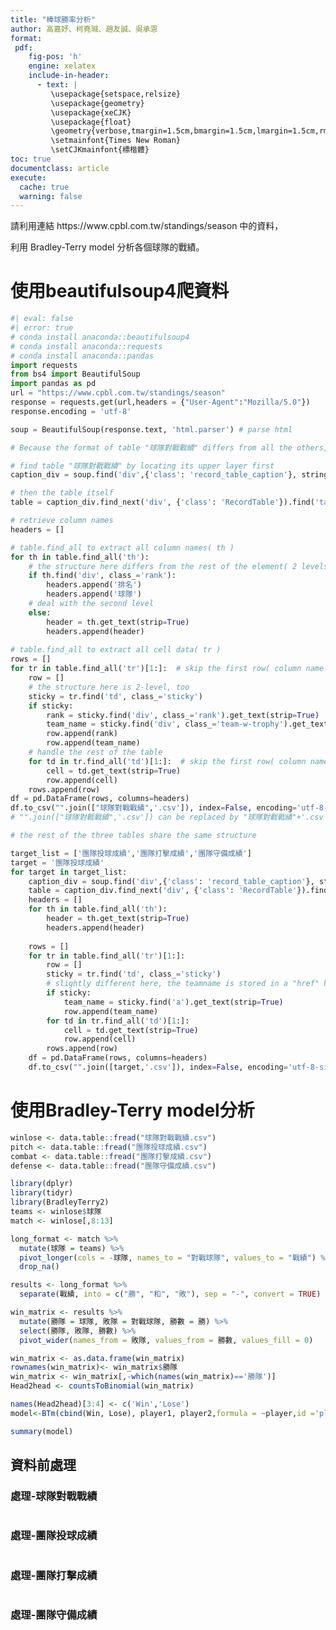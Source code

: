 ```yaml
---
title: "棒球勝率分析"
author: 高嘉妤、柯堯珹、趙友誠、吳承恩
format:
 pdf:
    fig-pos: 'h'
    engine: xelatex
    include-in-header:
      - text: |
         \usepackage{setspace,relsize}
         \usepackage{geometry}
         \usepackage{xeCJK}
         \usepackage{float}
         \geometry{verbose,tmargin=1.5cm,bmargin=1.5cm,lmargin=1.5cm,rmargin=1.5cm}
         \setmainfont{Times New Roman}
         \setCJKmainfont{標楷體}
toc: true
documentclass: article
execute: 
  cache: true
  warning: false
---
```

請利用連結 https://www.cpbl.com.tw/standings/season 中的資料，

利用 Bradley-Terry model 分析各個球隊的戰績。

# 使用beautifulsoup4爬資料

```python
#| eval: false
#| error: true
# conda install anaconda::beautifulsoup4
# conda install anaconda::requests
# conda install anaconda::pandas
import requests
from bs4 import BeautifulSoup
import pandas as pd
url = "https://www.cpbl.com.tw/standings/season"
response = requests.get(url,headers = {"User-Agent":"Mozilla/5.0"})
response.encoding = 'utf-8'

soup = BeautifulSoup(response.text, 'html.parser') # parse html

# Because the format of table "球隊對戰戰績" differs from all the others, we handle this seperately.

# find table "球隊對戰戰績" by locating its upper layer first
caption_div = soup.find('div',{'class': 'record_table_caption'}, string="球隊對戰戰績")

# then the table itself
table = caption_div.find_next('div', {'class': 'RecordTable'}).find('table')

# retrieve column names
headers = []

# table.find_all to extract all column names( th )
for th in table.find_all('th'):
    # the structure here differs from the rest of the element( 2 levels )
    if th.find('div', class_='rank'):
        headers.append('排名')
        headers.append('球隊')
    # deal with the second level
    else:
        header = th.get_text(strip=True)
        headers.append(header)
  
# table.find_all to extract all cell data( tr )
rows = []
for tr in table.find_all('tr')[1:]:  # skip the first row( column name )
    row = []
    # the structure here is 2-level, too
    sticky = tr.find('td', class_='sticky')
    if sticky:
        rank = sticky.find('div', class_='rank').get_text(strip=True)
        team_name = sticky.find('div', class_='team-w-trophy').get_text(strip=True)
        row.append(rank)
        row.append(team_name)
    # handle the rest of the table
    for td in tr.find_all('td')[1:]:  # skip the first row( column name )
        cell = td.get_text(strip=True)
        row.append(cell)
    rows.append(row)
df = pd.DataFrame(rows, columns=headers)
df.to_csv("".join(["球隊對戰戰績",'.csv']), index=False, encoding='utf-8-sig')
# "".join(["球隊對戰戰績",'.csv']) can be replaced by "球隊對戰戰績"+'.csv'

# the rest of the three tables share the same structure

target_list = ['團隊投球成績','團隊打擊成績','團隊守備成績']
target = '團隊投球成績'
for target in target_list:
    caption_div = soup.find('div',{'class': 'record_table_caption'}, string=target)
    table = caption_div.find_next('div', {'class': 'RecordTable'}).find('table')
    headers = []
    for th in table.find_all('th'):
        header = th.get_text(strip=True)
        headers.append(header)
  
    rows = []
    for tr in table.find_all('tr')[1:]:
        row = []
        sticky = tr.find('td', class_='sticky')
        # slightly different here, the teamname is stored in a "href" hyperlink
        if sticky:
            team_name = sticky.find('a').get_text(strip=True)
            row.append(team_name)
        for td in tr.find_all('td')[1:]:
            cell = td.get_text(strip=True)
            row.append(cell)
        rows.append(row)
    df = pd.DataFrame(rows, columns=headers)
    df.to_csv("".join([target,'.csv']), index=False, encoding='utf-8-sig')
```

# 使用Bradley-Terry model分析

```r
winlose <- data.table::fread("球隊對戰戰績.csv")
pitch <- data.table::fread("團隊投球成績.csv")
combat <- data.table::fread("團隊打擊成績.csv")
defense <- data.table::fread("團隊守備成績.csv")

library(dplyr)
library(tidyr)
library(BradleyTerry2)
teams <- winlose$球隊
match <- winlose[,8:13]

long_format <- match %>%
  mutate(球隊 = teams) %>%
  pivot_longer(cols = -球隊, names_to = "對戰球隊", values_to = "戰績") %>%
  drop_na()

results <- long_format %>%
  separate(戰績, into = c("勝", "和", "敗"), sep = "-", convert = TRUE)

win_matrix <- results %>%
  mutate(勝隊 = 球隊, 敗隊 = 對戰球隊, 勝數 = 勝) %>%
  select(勝隊, 敗隊, 勝數) %>%
  pivot_wider(names_from = 敗隊, values_from = 勝數, values_fill = 0)

win_matrix <- as.data.frame(win_matrix)
rownames(win_matrix)<- win_matrix$勝隊
win_matrix <- win_matrix[,-which(names(win_matrix)=='勝隊')]
Head2head <- countsToBinomial(win_matrix)

names(Head2head)[3:4] <- c('Win','Lose')
model<-BTm(cbind(Win, Lose), player1, player2,formula = ~player,id ='player',refcat = '中信兄弟', data = Head2head)

summary(model)
```

## 資料前處理

### 處理-球隊對戰戰績

```r

```

### 處理-團隊投球成績

```r

```


### 處理-團隊打擊成績

```r

```


### 處理-團隊守備成績

```r

```





